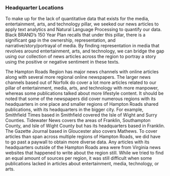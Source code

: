 ### Headquarter Locations

To make up for the lack of quantitative data that exists for the media, entertainment, arts, and technology pillar, we seeked our news articles to apply text analytics and Natural Language Processing to quantify our data. Black BRAND’s 150 Year Plan recalls that under this pillar, there is a significant gap in the ownership, representation, and narrative/story/portrayal of media. By finding representation in media that revolves around entertainment, arts, and technology, we can bridge the gap using our collection of news articles across the region to portray a story using the positive or negative sentiment in these texts.

The Hampton Roads Region has major news channels with online articles along with several more regional online newspapers. The larger news channels based out of Norfolk do cover a lot more articles related to our pillar of entertainment, media, arts, and technology with more manpower, whereas some publications talked about more lifestyle content. It should be noted that some of the newspapers did cover numerous regions with its headquarters in one place and smaller regions of Hampton Roads shared publications, with its headquarters in the bigger city. For example, Smithfield Times based in Smithfield covered the Isle of Wight and Surry Counties. Tidewater News covers the areas of Franklin, Southampton County, and Isle of Wight County but has its headquarters based in Franklin. The Gazette Journal based in Gloucester also covers Mathews. To cover articles than span across multiple regions of Hampton Roads, we did have to go past a paywall to obtain more diverse data. Any articles with its headquarters outside of the Hampton Roads area were from Virginia news websites that happened to write about the region still. While we tried to find an equal amount of sources per region, it was still difficult when some publications lacked in articles about entertainment, media, technology, or arts.